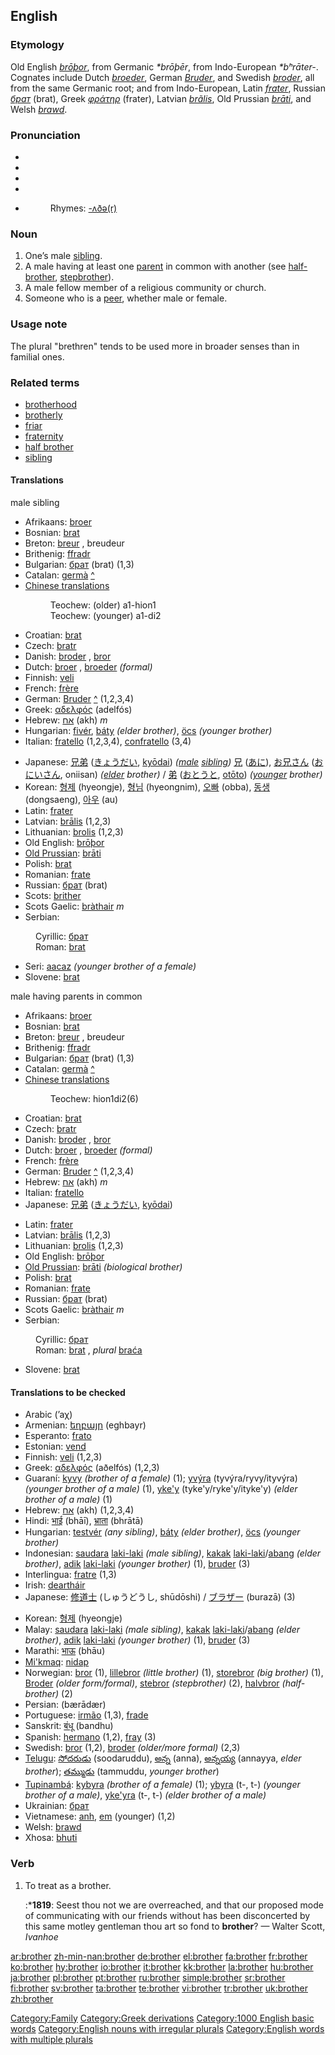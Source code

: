 ==English==

{{rank|deep|meet|interest|473|brother|I've|longer|paid}}

===Etymology===
Old English ''[[broþor|brōþor]]'', from Germanic ''*brōþēr'', from Indo-European ''*bʰrāter-''.  Cognates include Dutch ''[[broeder]]'', German ''[[Bruder]]'', and Swedish ''[[broder]]'', all from the same Germanic root; and from Indo-European, Latin ''[[frater]]'', Russian ''[[брат]]'' (brat), Greek ''[[φράτηρ]]'' (frater), Latvian ''[[brãlis]]'', Old Prussian ''[[brāti]]'', and Welsh ''[[brawd]]''.

===Pronunciation===
*{{AHD|brŭ''th'''ə(r)}}
*{{IPA|/ˈbrʌðə(r)/}}
*{{SAMPA|"brVD@(r)/}}
*{{audio|En-uk-brother.ogg|Audio (UK)}}
*{{audio|en-us-brother.ogg|Audio (US)}}
*:Rhymes: [[Rhymes:English:-ʌðə(r)|-ʌðə(r)]]

===Noun===
{{en-noun|pl= '''[[brothers]]''' ''or (archaic)'' '''[[brethren]]'''}}

# One’s male [[sibling]].
# A male having at least one [[parent]] in common with another (see [[half-brother]], [[stepbrother]]).
# A male fellow member of a religious community or church.
# Someone who is a [[peer]], whether male or female.

===Usage note===
<!--Usage note belongs in [[brothers]] (also?)-->
The plural "brethren" tends to be used more in broader senses than in familial ones.

===Related terms===
*[[brotherhood]]
*[[brotherly]]
*[[friar]]
*[[fraternity]]
*[[half brother]]
*[[sibling]]

====Translations====
;male sibling
{{top}}
*Afrikaans: [[broer]]
*Bosnian: [[brat#Bosnian|brat]] {{m}}
*Breton: [[breur]] {{m}}, breudeur {{p}}
*Brithenig: [[ffradr]] {{m}}
*Bulgarian: [[брат]] (brat) {{m}} (1,3)
*Catalan: [[germà]] {{m}} [[:ca:germà|^]] 
*[[brother/zh|Chinese translations]]
*:Teochew: (older) a1-hion1
*:Teochew: (younger) a1-di2
*Croatian: [[brat#Croatian|brat]] {{m}}
*Czech: [[bratr]] {{m}}
*Danish: [[broder]] {{c}}, [[bror]] {{c}}
*Dutch: [[broer]] {{m}}, [[broeder]] {{m}} ''(formal)''
*Finnish: [[veli]]
*French: [[frère]] {{m}}
*German: [[Bruder]] {{m}} [[:de:Bruder|^]] (1,2,3,4)
*Greek: [[αδελφός]] (adelfós) {{m}}
*Hebrew: [[אח]] (akh) ''m''
*Hungarian: [[fivér]], [[báty]] ''(elder brother)'', [[öcs]] ''(younger brother)''
*Italian: [[fratello]] {{m}} (1,2,3,4), [[confratello]] {{m}} (3,4)
{{mid}}
*Japanese: [[兄弟]] ([[きょうだい]], [[kyōdai]]) ''([[male]] [[sibling]])'' [[兄]] ([[あに]]), [[お兄さん]] ([[おにいさん]], oniisan) ''([[elder]] brother)'' / [[弟]] ([[おとうと]], [[otōto]]) ''([[younger]] brother)''
*Korean: [[형제]] (hyeongje), [[형님]] (hyeongnim), [[오빠]] (obba), [[동생]] (dongsaeng), [[아우]] (au)
*Latin: [[frater]] {{m}}
*Latvian: [[brālis]] {{m}} (1,2,3)
*Lithuanian: [[brolis]] {{m}} (1,2,3)
*Old English: [[broþor|brōþor]] {{m}}
*[[Old Prussian]]: [[brāti]]
*Polish: [[brat#Polish|brat]] {{m}}
*Romanian: [[frate]] {{m}}
*Russian: [[брат#Russian|брат]] (brat) {{m}}
*Scots: [[brither]]
*Scots Gaelic: [[bràthair]] ''m''
*Serbian:
:Cyrillic: [[брат#Serbian|брат]] {{m}}
:Roman: [[brat#Serbian|brat]] {{m}}
*Seri: [[aacaz]] ''(younger brother of a female)''
*Slovene: [[brat]] {{m}}
{{bottom}}

;male having parents in common
{{top}}
*Afrikaans: [[broer]]
*Bosnian: [[brat#Bosnian|brat]] {{m}}
*Breton: [[breur]] {{m}}, breudeur {{p}}
*Brithenig: [[ffradr]] {{m}}
*Bulgarian: [[брат]] (brat) {{m}} (1,3)
*Catalan: [[germà]] {{m}} [[:ca:germà|^]] 
*[[brother/zh|Chinese translations]]
*:Teochew: hion1di2(6) {{p}}
*Croatian: [[brat#Croatian|brat]] {{m}}
*Czech: [[bratr]] {{m}}
*Danish: [[broder]] {{c}}, [[bror]] {{c}}
*Dutch: [[broer]] {{m}}, [[broeder]] {{m}} ''(formal)''
*French: [[frère]] {{m}}
*German: [[Bruder]] {{m}} [[:de:Bruder|^]] (1,2,3,4)
*Hebrew: [[אח]] (akh) ''m''
*Italian: [[fratello]] {{m}}
*Japanese: [[兄弟]] ([[きょうだい]], [[kyōdai]])
{{mid}}
*Latin: [[frater]] {{m}}
*Latvian: [[brālis]] {{m}} (1,2,3)
*Lithuanian: [[brolis]] {{m}} (1,2,3)
*Old English: [[broþor|brōþor]] {{m}}
*[[Old Prussian]]: [[brāti]] ''(biological brother)''
*Polish: [[brat#Polish|brat]] {{m}}
*Romanian: [[frate]] {{m}}
*Russian: [[брат#Russian|брат]] (brat) {{m}}
*Scots Gaelic: [[bràthair]] ''m''
*Serbian:
:Cyrillic: [[брат#Serbian|брат]] {{m}}
:Roman: [[brat#Serbian|brat]] {{m}}, ''plural'' [[braća]]
*Slovene: [[brat]] {{m}}
{{bottom}}

====Translations to be checked====
{{top}}
*Arabic {{ARchar|[[اخ|أخ]]}} (’aχ) {{m}}
*Armenian: [[եղբայր]] (eghbayr)
*Esperanto: [[frato]]
*Estonian: [[vend]]
*Finnish: [[veli]] {{m}} (1,2,3)
*Greek: [[αδελφός]] (aðelfós) {{m}} (1,2,3)
*Guaraní: [[kyvy]] ''(brother of a female)'' (1); [[yvýra]] (tyvýra/ryvy/ityvýra) ''(younger brother of a male)'' (1), [[yke'y]] (tyke'y/ryke'y/ityke'y) ''(elder brother of a male)'' (1)
*Hebrew: [[אח]] (akh) {{m}} (1,2,3,4)
*Hindi: [[भाई]] (bhāī), [[भ्राता]] (bhrātā)
*Hungarian: [[testvér]] ''(any sibling)'', [[báty]] ''(elder brother)'', [[öcs]] ''(younger brother)''
*Indonesian: [[saudara]] [[laki-laki]] ''(male sibling)'', [[kakak]] [[laki-laki]]/[[abang]] ''(elder brother)'', [[adik]] [[laki-laki]] ''(younger brother)'' (1), [[bruder]] (3)
*Interlingua: [[fratre]] (1,3)
*Irish: [[deartháir]]
*Japanese: [[修道士]] (しゅうどうし, shūdōshi) / [[ブラザー]] (burazā) (3)
{{mid}}
*Korean: [[형제]] (hyeongje)
*Malay: [[saudara]] [[laki-laki]] ''(male sibling)'', [[kakak]] [[laki-laki]]/[[abang]] ''(elder brother)'', [[adik]] [[laki-laki]] ''(younger brother)'' (1), [[bruder]] (3)
*Marathi: [[भाऊ]] (bhāu)
*[[Mi'kmaq]]: [[nidap]]
*Norwegian: [[bror]] (1), [[lillebror]] ''(little brother)'' (1), [[storebror]] ''(big brother)'' (1), [[Broder]] ''(older form/formal)'', [[stebror]] ''(stepbrother)'' (2), [[halvbror]] ''(half-brother)'' (2)
*Persian: {{FAchar|[[برادر|بَرادَر]]}} (bærādær)
*Portuguese: [[irmão]] {{m}} (1,3), [[frade]]
*Sanskrit: [[बंधू]] (bandhu)
*Spanish: [[hermano]] {{m}} (1,2), [[fray]] (3)
*Swedish: [[bror]] (1,2), [[broder]] ''(older/more formal)'' (2,3)
*[[Telugu]]: [[సోదరుడు]] (soodaruddu), [[అన్న]] (anna), [[అన్నయ్య]] (annayya, ''elder brother''); [[తమ్ముడు]] (tammuddu, ''younger brother'')
*[[Tupinambá]]: [[kybyra]] ''(brother of a female)'' (1); [[ybyra]] (t-, t-) ''(younger brother of a male)'', [[yke'yra]] (t-, t-) ''(elder brother of a male)''
*Ukrainian: [[брат#Ukrainian|брат]] {{m}}
*Vietnamese: [[anh]], [[em]] (younger) (1,2)
*Welsh: [[brawd]] {{m}}
*Xhosa: [[bhuti]]
{{bottom}}

===Verb===
{{en-verb}}

# {{transitive}} To treat as a brother.
#:*'''1819''': Seest thou not we are overreached, and that our proposed mode of communicating with our friends without has been disconcerted by this same motley gentleman thou art so fond to '''brother'''? — Walter Scott, ''Ivanhoe''

[[Category:Family]]
[[Category:Greek derivations]]
[[Category:1000 English basic words]]
[[Category:English nouns with irregular plurals]]
[[Category:English words with multiple plurals]]

[[ar:brother]]
[[zh-min-nan:brother]]
[[de:brother]]
[[el:brother]]
[[fa:brother]]
[[fr:brother]]
[[ko:brother]]
[[hy:brother]]
[[io:brother]]
[[it:brother]]
[[kk:brother]]
[[la:brother]]
[[hu:brother]]
[[ja:brother]]
[[pl:brother]]
[[pt:brother]]
[[ru:brother]]
[[simple:brother]]
[[sr:brother]]
[[fi:brother]]
[[sv:brother]]
[[ta:brother]]
[[te:brother]]
[[vi:brother]]
[[tr:brother]]
[[uk:brother]]
[[zh:brother]]